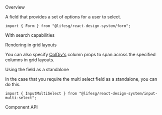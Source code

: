 
<Meta of={FormMultiSelectStories} />

<Title>Form.MultiSelect</Title>

<Secondary>Overview</Secondary>

A field that provides a set of options for a user to select.

```tsx
import { Form } from "@lifesg/react-design-system/form";
```

<Canvas of={FormMultiSelectStories.Default} />

<Heading3>With search capabilities</Heading3>

<Canvas of={FormMultiSelectStories.WithSearch} />

<Heading3>Rendering in grid layouts</Heading3>

You can also specify [ColDiv's](/docs/getting-started-layout-column-divs--docs)
column props to span across the specified columns in grid layouts.

<Canvas of={FormMultiSelectStories.RenderingInGridLayout} />

<Heading3>Using the field as a standalone</Heading3>

In the case that you require the multi select field as a standalone, you can do this.

```tsx
import { InputMultiSelect } from "@lifesg/react-design-system/input-multi-select";
```

<Canvas of={FormMultiSelectStories.StandaloneUsage} />

<Secondary>Component API</Secondary>

<PropsTable />
